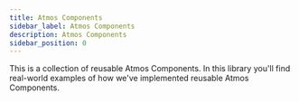 ```yaml
---
title: Atmos Components
sidebar_label: Atmos Components
description: Atmos Components
sidebar_position: 0
---
```


<Intro>
This is a collection of reusable Atmos Components. In this library you'll find real-world examples of how we've implemented reusable Atmos Components.
</Intro>

<DocCardList/>
